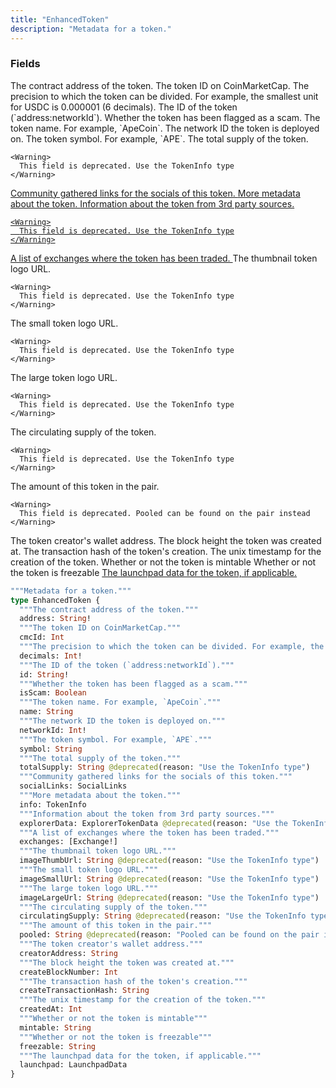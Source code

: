 ```yaml
---
title: "EnhancedToken"
description: "Metadata for a token."
---
```


### Fields

<ResponseField name="address" type="String!" required>
  The contract address of the token.
</ResponseField>

<ResponseField name="cmcId" type="Int">
  The token ID on CoinMarketCap.
</ResponseField>

<ResponseField name="decimals" type="Int!" required>
  The precision to which the token can be divided. For example, the smallest unit for USDC is 0.000001 (6 decimals).
</ResponseField>

<ResponseField name="id" type="String!" required>
  The ID of the token (`address:networkId`).
</ResponseField>

<ResponseField name="isScam" type="Boolean">
  Whether the token has been flagged as a scam.
</ResponseField>

<ResponseField name="name" type="String">
  The token name. For example, `ApeCoin`.
</ResponseField>

<ResponseField name="networkId" type="Int!" required>
  The network ID the token is deployed on.
</ResponseField>

<ResponseField name="symbol" type="String">
  The token symbol. For example, `APE`.
</ResponseField>

<ResponseField name="totalSupply" type="String">
  The total supply of the token.
    
    <Warning>
      This field is deprecated. Use the TokenInfo type
    </Warning>
</ResponseField>

<a href="/api-reference/types/sociallinks">
  <ResponseField name="socialLinks" type="SocialLinks">
    Community gathered links for the socials of this token.
  </ResponseField>
</a>

<a href="/api-reference/types/tokeninfo">
  <ResponseField name="info" type="TokenInfo">
    More metadata about the token.
  </ResponseField>
</a>

<a href="/api-reference/types/explorertokendata">
  <ResponseField name="explorerData" type="ExplorerTokenData">
    Information about the token from 3rd party sources.
    
    <Warning>
      This field is deprecated. Use the TokenInfo type
    </Warning>
  </ResponseField>
</a>

<a href="/api-reference/types/exchange">
  <ResponseField name="exchanges" type="[Exchange!]">
    A list of exchanges where the token has been traded.
  </ResponseField>
</a>

<ResponseField name="imageThumbUrl" type="String">
  The thumbnail token logo URL.
    
    <Warning>
      This field is deprecated. Use the TokenInfo type
    </Warning>
</ResponseField>

<ResponseField name="imageSmallUrl" type="String">
  The small token logo URL.
    
    <Warning>
      This field is deprecated. Use the TokenInfo type
    </Warning>
</ResponseField>

<ResponseField name="imageLargeUrl" type="String">
  The large token logo URL.
    
    <Warning>
      This field is deprecated. Use the TokenInfo type
    </Warning>
</ResponseField>

<ResponseField name="circulatingSupply" type="String">
  The circulating supply of the token.
    
    <Warning>
      This field is deprecated. Use the TokenInfo type
    </Warning>
</ResponseField>

<ResponseField name="pooled" type="String">
  The amount of this token in the pair.
    
    <Warning>
      This field is deprecated. Pooled can be found on the pair instead
    </Warning>
</ResponseField>

<ResponseField name="creatorAddress" type="String">
  The token creator's wallet address.
</ResponseField>

<ResponseField name="createBlockNumber" type="Int">
  The block height the token was created at.
</ResponseField>

<ResponseField name="createTransactionHash" type="String">
  The transaction hash of the token's creation.
</ResponseField>

<ResponseField name="createdAt" type="Int">
  The unix timestamp for the creation of the token.
</ResponseField>

<ResponseField name="mintable" type="String">
  Whether or not the token is mintable
</ResponseField>

<ResponseField name="freezable" type="String">
  Whether or not the token is freezable
</ResponseField>

<a href="/api-reference/types/launchpaddata">
  <ResponseField name="launchpad" type="LaunchpadData">
    The launchpad data for the token, if applicable.
  </ResponseField>
</a>


```graphql EnhancedToken
"""Metadata for a token."""
type EnhancedToken {
  """The contract address of the token."""
  address: String!
  """The token ID on CoinMarketCap."""
  cmcId: Int
  """The precision to which the token can be divided. For example, the smallest unit for USDC is 0.000001 (6 decimals)."""
  decimals: Int!
  """The ID of the token (`address:networkId`)."""
  id: String!
  """Whether the token has been flagged as a scam."""
  isScam: Boolean
  """The token name. For example, `ApeCoin`."""
  name: String
  """The network ID the token is deployed on."""
  networkId: Int!
  """The token symbol. For example, `APE`."""
  symbol: String
  """The total supply of the token."""
  totalSupply: String @deprecated(reason: "Use the TokenInfo type")
  """Community gathered links for the socials of this token."""
  socialLinks: SocialLinks
  """More metadata about the token."""
  info: TokenInfo
  """Information about the token from 3rd party sources."""
  explorerData: ExplorerTokenData @deprecated(reason: "Use the TokenInfo type")
  """A list of exchanges where the token has been traded."""
  exchanges: [Exchange!]
  """The thumbnail token logo URL."""
  imageThumbUrl: String @deprecated(reason: "Use the TokenInfo type")
  """The small token logo URL."""
  imageSmallUrl: String @deprecated(reason: "Use the TokenInfo type")
  """The large token logo URL."""
  imageLargeUrl: String @deprecated(reason: "Use the TokenInfo type")
  """The circulating supply of the token."""
  circulatingSupply: String @deprecated(reason: "Use the TokenInfo type")
  """The amount of this token in the pair."""
  pooled: String @deprecated(reason: "Pooled can be found on the pair instead")
  """The token creator's wallet address."""
  creatorAddress: String
  """The block height the token was created at."""
  createBlockNumber: Int
  """The transaction hash of the token's creation."""
  createTransactionHash: String
  """The unix timestamp for the creation of the token."""
  createdAt: Int
  """Whether or not the token is mintable"""
  mintable: String
  """Whether or not the token is freezable"""
  freezable: String
  """The launchpad data for the token, if applicable."""
  launchpad: LaunchpadData
}
```

